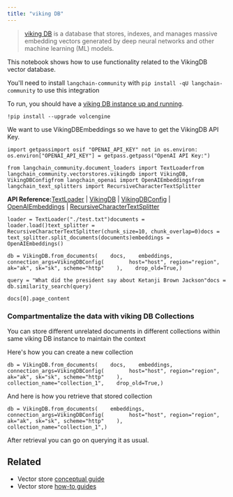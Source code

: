 ```yaml
---
title: "viking DB"
---
```


> [viking DB](https://www.volcengine.com/oss/6459/1163946) is a database that stores, indexes, and manages massive embedding vectors generated by deep neural networks and other machine learning (ML) models.

This notebook shows how to use functionality related to the VikingDB vector database.

You'll need to install `langchain-community` with `pip install -qU langchain-community` to use this integration

To run, you should have a [viking DB instance up and running](https://www.volcengine.com/oss/6459/1165058).

```
!pip install --upgrade volcengine
```

We want to use VikingDBEmbeddings so we have to get the VikingDB API Key.

```
import getpassimport osif "OPENAI_API_KEY" not in os.environ:    os.environ["OPENAI_API_KEY"] = getpass.getpass("OpenAI API Key:")
```

```
from langchain_community.document_loaders import TextLoaderfrom langchain_community.vectorstores.vikingdb import VikingDB, VikingDBConfigfrom langchain_openai import OpenAIEmbeddingsfrom langchain_text_splitters import RecursiveCharacterTextSplitter
```

**API Reference:**[TextLoader](https://python.langchain.com/api_reference/community/document_loaders/langchain_community.document_loaders.text.TextLoader.html) | [VikingDB](https://python.langchain.com/api_reference/community/vectorstores/langchain_community.vectorstores.vikingdb.VikingDB.html) | [VikingDBConfig](https://python.langchain.com/api_reference/community/vectorstores/langchain_community.vectorstores.vikingdb.VikingDBConfig.html) | [OpenAIEmbeddings](https://python.langchain.com/api_reference/openai/embeddings/langchain_openai.embeddings.base.OpenAIEmbeddings.html) | [RecursiveCharacterTextSplitter](https://python.langchain.com/api_reference/text_splitters/character/langchain_text_splitters.character.RecursiveCharacterTextSplitter.html)

```
loader = TextLoader("./test.txt")documents = loader.load()text_splitter = RecursiveCharacterTextSplitter(chunk_size=10, chunk_overlap=0)docs = text_splitter.split_documents(documents)embeddings = OpenAIEmbeddings()
```

```
db = VikingDB.from_documents(    docs,    embeddings,    connection_args=VikingDBConfig(        host="host", region="region", ak="ak", sk="sk", scheme="http"    ),    drop_old=True,)
```

```
query = "What did the president say about Ketanji Brown Jackson"docs = db.similarity_search(query)
```

```
docs[0].page_content
```

### Compartmentalize the data with viking DB Collections

You can store different unrelated documents in different collections within same viking DB instance to maintain the context

Here's how you can create a new collection

```
db = VikingDB.from_documents(    docs,    embeddings,    connection_args=VikingDBConfig(        host="host", region="region", ak="ak", sk="sk", scheme="http"    ),    collection_name="collection_1",    drop_old=True,)
```

And here is how you retrieve that stored collection

```
db = VikingDB.from_documents(    embeddings,    connection_args=VikingDBConfig(        host="host", region="region", ak="ak", sk="sk", scheme="http"    ),    collection_name="collection_1",)
```

After retrieval you can go on querying it as usual.

## Related

* Vector store [conceptual guide](/oss/concepts/vectorstores)
* Vector store [how-to guides](/oss/how_to/#vector-stores)
